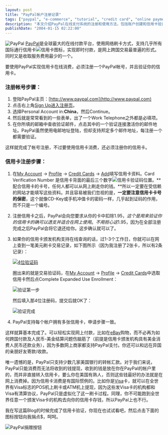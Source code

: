 ---
layout: post
title: "PayPal帐户注册记录"
tags: ["paypal", "e-commerce", "tutorial", "credit card", "online payment", "international transaction", "finance", "tech", "ebay"]
description: "本文介绍PayPal在线支付系统的注册和使用方法，包括账户创建和信用卡验证的详细步骤，并解释了PayPal如何支持国际信用卡交易。作者还分析了在中国使用PayPal的局限性，特别是无法将收到的资金提现或转入国内银行账户的问题。"
publishDate: "2004-01-15 02:22:00"
---

![PayPal](http://blog.xdanger.com/archives/pics/20040115a.gif) [PayPal](http://www.paypal.com/)是全球最大的在线付款平台，使用网络刷卡方式，支持几乎所有国际通行信用卡![信用卡图标](http://blog.xdanger.com/archives/pics/20040115f.gif)，实现即时付款，是网上跨国交易最普遍的形式。同时又是收取服务费用最少的一个。

要使用PayPal实现信用卡在线消费，必须注册一个PayPal帐号，并且验证你的信用卡。

### 注册帐号步骤：

1. 登陆PayPal主页：[http://www.paypal.com](http://www.paypal.com)
2. 点击右上角[Sign Up进入注册页](https://www.paypal.com/cgi-bin/webscr?cmd=_registration-run)。
3. 选择Personal Account in:**China**，然后Continue。
4. 然后就是常常看到的一些表单，出了一个Work Telephone之外都是必填项。
5. 在你所填的邮箱中查收验证邮件，点击其中的一个验证连接激活你的邮件地址。PayPal虽然使用电邮地址登陆，但却支持邦定多个邮件地址，每注册一个都需要验证。

这样就完成了帐号注册，不过要使用信用卡消费，还必须注册你的信用卡。

### 信用卡注册步骤：

1. 在[My Account](https://www.paypal.com/row/cgi-bin/webscr?cmd=_account) -> [Profile](https://www.paypal.com/row/cgi-bin/webscr?cmd=_profile-summary) -> [Credit Cards](https://www.paypal.com/row/cgi-bin/webscr?cmd=_profile-credit-card-new) -> [Add](https://www.paypal.com/row/cgi-bin/webscr?__track=_profile-credit-card-new:p/acc/pro/cc:_profile-credit-card-new-submit)填写信用卡资料。Card Verification Number 是信用卡背面的最后三个数字![信用卡验证码位置](http://blog.xdanger.com/archives/pics/20040115b.gif)。**配合信用卡的卡号，任何人都可以从网上刷走你的钱。**所以一定要在受信赖的网站才能填写这些资料。并且容易被我们忽视的是，**一定要注意信用卡卡号的保密**，这个就像CD-Key或手机冲值卡的密码一样，几乎起到证码的作用，而不只是一个编号。

2. 注册信用卡之后，PayPal会向您要求从你的卡中扣除$1.95，这个是用来验证你的信用卡的确可以透支并适合在网上使用。不用担心这$1.95，因为在全部注册完成之后PayPal会将它退还给你。这步确认就可以了。

3. 如果你的信用卡颁发机构支持在线查询的话，过1-3个工作日，你就可以在网上查到一笔美元刷卡交易记录，如下图所示（因为我注册了2张卡，所以有2条记录）：

   [![4位验证码](http://blog.xdanger.com/archives/pics/20040115g.jpg)](http://blog.xdanger.com/archives/pics/20040115c.html)

   圈出来的就是交易验证码，在[My Account](https://www.paypal.com/row/cgi-bin/webscr?cmd=_account) -> [Profile](https://www.paypal.com/row/cgi-bin/webscr?cmd=_profile-summary) -> [Credit Cards](https://www.paypal.com/row/cgi-bin/webscr?cmd=_profile-credit-card-new)中选取信用卡然后点Complete Expanded Use Enrollment：

   ![验证第一步](http://blog.xdanger.com/archives/pics/20040115d.png)

   然后填入那4位注册码，提交后就OK了：

   ![验证完成](http://blog.xdanger.com/archives/pics/20040115e.png)

4. PayPal支持每个帐户拥有多张信用卡，申请步骤一致。

这样就算基本完成了。可以轻松实现网上付款，比如在[eBay](http://www.ebay.com/)购物，而不必再为如何跨国付款及人民币-美金结算问题伤脑筋了（前提是信用卡颁发机构具有美金消费人民币还款业务），因为多数网上商家都支持PayPal支付。你还可以和远在异国的亲朋好友寄款/收款。

唯一遗憾的是，PayPal只支持少数几家美国银行的转帐汇款。对于我们来说，PayPal只能消费而无法将收到的钱提现，收到的钱是放在你在PayPal的帐户里的，而并非直接转入信用卡，要么你在美国有熟人，否则这些钱最好的办法就是在网上消费掉。因为信用卡消费是有国际惯例的。比如你是[Visa](http://www.visa.com/)卡，就可以在全世界有Visa标志的POS机上刷卡或ATM机上提现，因为这些发Visa卡的机构都和Visa有清算协议，PayPal只是虚拟化了这一刷卡过程。同理，你不可能跑到全世界任意一个颁发Visa卡的机构去向你的信用卡存钱，所以PayPal上也不行。

我在写这篇Blog的时候完成了信用卡验证，你现在也试试看吧，然后点击下面的图标按钮向我捐点$，呵呵。

![PayPal捐赠按钮](http://blog.xdanger.com/i/paypal_donate.png)